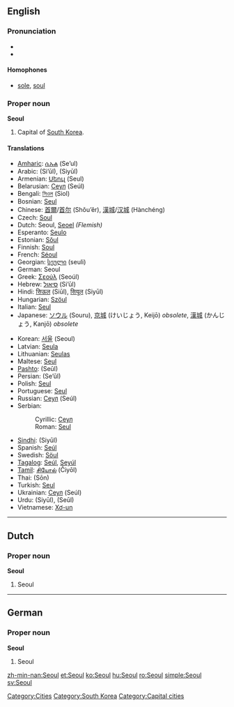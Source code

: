 {{wikipedia}}
==English==

===Pronunciation===
* {{SAMPA|/s@Ul/}}
* {{rhymes|əʊl}}

====Homophones====
* [[sole]], [[soul]]

===Proper noun===
'''Seoul'''

# Capital of [[South Korea]].

====Translations====
{{trans-top|capital of South Korea}}
* [[Amharic]]: [[ሴኡል]] (Se’ul)
* Arabic: {{Arab|[[سيئول]]}} (Si’ūl), {{Arab|[[سيول]]}} (Siyūl)
* Armenian: [[Սեուլ]] (Seul)
* Belarusian: [[Сеул#Belarussian|Сеул]] (Seúl)
* Bengali: [[সিওল]] (Siol)
* Bosnian: [[Seul#Bosnian|Seul]] {{m}}
* Chinese: [[首爾]]/[[首尔]] (Shǒu’ěr), [[漢城]]/[[汉城]] (Hànchéng)
* Czech: [[Soul#Czech|Soul]] {{m}}
* Dutch: Seoul, [[Seoel]] ''(Flemish)''
* Esperanto: [[Seulo]]
* Estonian: [[Sŏul]]
* Finnish: [[Soul#Finnish|Soul]]
* French: [[Séoul]]
* Georgian: [[სეული]] (seuli)
* German: Seoul
* Greek: [[Σεούλ]] (Seoúl)
* Hebrew: [[סיאול]] (Si’ūl)
* Hindi: [[सिऊल]] (Siūl), [[सियूल]] (Siyūl)
* Hungarian: [[Szöul]]
* Italian: [[Seul#Italian|Seul]] {{f}}
* Japanese: [[ソウル]] (Souru), [[京城]] (けいじょう, Keijō) ''obsolete'', [[漢城]] (かんじょう, Kanjō) ''obsolete''
{{trans-mid}}
* Korean: [[서울]] (Seoul)
* Latvian: [[Seula]]
* Lithuanian: [[Seulas]]
* Maltese: [[Seul]]
* [[Pashto]]: {{PSchar|[[سېول]]}} (Seūl)
* Persian: {{fa-Arab|[[سئول]]}} (Se’ūl)
* Polish: [[Seul#Polish|Seul]]
* Portuguese: [[Seul#Portuguese|Seul]]
* Russian: [[Сеул#Russian|Сеул]] (Seúl) {{m}}
* Serbian:
*: Cyrillic: [[Сеул#Serbian|Сеул]] {{m}}
*: Roman: [[Seul#Serbian|Seul]] {{m}}
* [[Sindhi]]: {{SDchar|[[سيول]]}} (Siyūl)
* Spanish: [[Seúl]] {{m}}
* Swedish: [[Söul]]
* [[Tagalog]]: [[Seúl]], [[Seyúl]]
* [[Tamil]]: [[சியோல்]] (Čiyōl)
* Thai: {{Thai|[[โซล]]}} (Sōn)
* Turkish: [[Seul#Turkish|Seul]]
* Ukrainian: [[Сеул#Ukrainian|Сеул]] (Seúl) {{m}}
* Urdu: {{ur-Arab|[[سیئول]]}} (Siyūl), {{ur-Arab|[[سیول]]}} (Seūl)
* Vietnamese: [[Xơ-un]]
{{trans-bottom}}

[[Category:Cities]]
[[Category:South Korea]]

----

==Dutch==

===Proper noun===
'''Seoul'''

# Seoul

----

==German==

===Proper noun===
'''Seoul'''

# Seoul

[[Category:Capital cities]]

[[zh-min-nan:Seoul]]
[[et:Seoul]]
[[ko:Seoul]]
[[hu:Seoul]]
[[ro:Seoul]]
[[simple:Seoul]]
[[sv:Seoul]]
